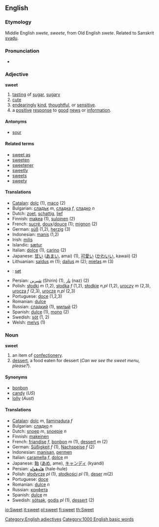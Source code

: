 ==English==
===Etymology===
Middle English ''swete, sweete'', from Old English ''swete''. Related to Sanskrit [[svadu]].
=== Pronunciation ===
*{{IPA|[swiːt]}}

=== Adjective ===
'''sweet'''

# [[tasting]] of [[sugar]], [[sugary]]
# [[cute]]
# [[endearing]]ly [[kind]], [[thoughtful]], or [[sensitive]].
# a [[positive]] [[response]] to [[good]] [[news]] or [[information]].
==== Antonyms ====
*[[sour]]

==== Related terms ====
*[[sweet as]]
*[[sweeten]]
*[[sweetener]]
*[[sweetly]]
*[[sweets]]
*[[sweety]]

==== Translations ====
*[[Catalan]]: [[dolç]] (1), [[maco]] (2)
*Bulgarian: [[сладък]] ''m'', [[сладка]] ''f'', [[сладко]] ''n''
*Dutch: [[zoet]], [[schattig]], [[lief]]
*Finnish: [[makea]] (1), [[suloinen]] (2)
*French: [[sucré]], [[doux]]/[[douce]] (1); [[mignon]] (2)
*German: [[süß]] (1,2), [[herzig]] (3)
*Indonesian: [[manis]] (1,2)
*Irish: [[milis]]
*Islandic: [[sætur]]
*Italian: [[dolce]] (1), [[carino]] (2)
*Japanese: [[甘い]] ([[あまい]], amai) (1), [[可愛い]] ([[かわいい]], kawaii) (2)
*Lithuanian: [[saldus]] ''m'' (1); [[dailus]] ''m'' (2); [[mielas]] ''m'' (3)
* {{no}} : [[søt]] 
*Persian: [[شیرین]] (Shirin) (1), [[ناز]] (naz) (2) 
*Polish: [[słodki]] ''m'' (1,2), [[słodka]] ''f'' (1,2), [[słodkie]] ''n,pl'' (1,2), [[uroczy]] ''m'' (2,3), [[urocza]] ''f'' (2,3), [[urocze]] ''n,pl'' (2,3)
*Portuguese: [[doce]] (1,2,3)
*Romanian: [[dulce]]
*Russian: [[сладкий]] (1), [[милый]] (2)
*Spanish: [[dulce]] (1), [[mono]] (2)
*Swedish: [[söt]] (1, 2)
*Welsh: [[melys]] (1)

=== Noun ===
'''sweet'''

# an item of [[confectionery]].
# [[dessert]], a food eaten for dessert (''Can we see the sweet menu, please?'').

==== Synonyms ====
*[[bonbon]]
*[[candy]] (''US'')
*[[lolly]] (''Aust'')

==== Translations ====
*[[Catalan]]: [[dolç]] ''m'', [[llaminadura]] ''f''
*Bulgarian: [[сладко]] ''n''
*Dutch: [[snoep]] ''m'', [[snoepje]] ''n''
*Finnish: [[makeinen]]
*French: [[friandise]] ''f'', [[bonbon]] ''m'' (1), [[dessert]] ''m'' (2)
*German: [[Süßigkeit]] ''f'' (1), [[Nachspeise]] ''f'' (2)
*Indonesian: [[manisan]], [[permen]]
*Italian: [[caramella]] ''f'', [[dolce]] ''m''
*Japanese: [[飴]] ([[あめ]], ame), [[キャンディ]] (kyandi)
*Persian: [[هله‌هوله]] (hale-hule)
*Polish: [[słodycze]] ''pl'' (1), [[słodkości]] ''pl'' (1), [[deser]] ''m''(2)
*Portuguese: [[doce]]
*Romanian: [[dulce]] ''n''
*Russian: [[конфета]]
*Spanish: [[dulce]] ''m''
*Swedish: [[sötsak]], [[godis]] ''pl'' (1), [[dessert]] (2)

[[Category:English adjectives]]
[[Category:1000 English basic words]]

[[io:Sweet]]
[[it:sweet]]
[[pl:sweet]]
[[fi:sweet]]
[[th:Sweet]]